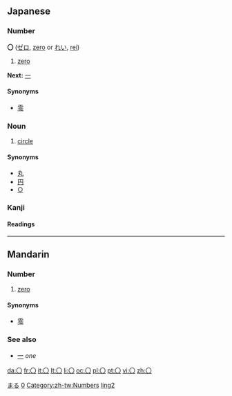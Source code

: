 == Japanese ==
[[Category:Japanese language|まる]]
===Number===
'''〇''' ([[ゼロ]], [[zero]] or [[れい]], [[rei]])
# [[zero]]

'''Next:''' [[一]]
====Synonyms====
* [[零]]

===Noun===
{{ja-noun|k|hira=まる|rom=maru}}
# [[circle]]
====Synonyms====
*[[丸]]
*[[円]]
*[[○]]

===Kanji===
{{ja-kanji|grade=|rs=〇00}}
====Readings====
{{ja-readings|on=|kun=[[まる]] ([[maru]]), [[かんじすうじゼロ]] ([[kanjisūjizero]])}}

[[Category:Japanese numbers|0]]

----

==Mandarin==
===Number===
{{infl|cmn|number|traditional and simplified||Pinyin|líng}}

# [[zero]]

====Synonyms====
* [[零]]

===See also===
*[[一]] ''one''

[[Category:zh-tw:Numbers]]
[[Category:zh-cn:Numbers|ling2]]

[[da:〇]]
[[fr:〇]]
[[it:〇]]
[[lt:〇]]
[[li:〇]]
[[oc:〇]]
[[pl:〇]]
[[pt:〇]]
[[vi:〇]]
[[zh:〇]]
